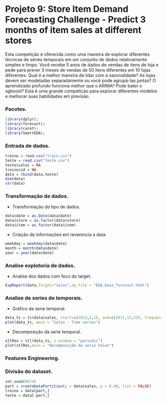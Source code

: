 # Projeto 9: Store Item Demand Forecasting Challenge - Predict 3 months of item sales at different stores

Esta competição é oferecida como uma maneira de explorar diferentes técnicas de séries temporais em um conjunto de dados relativamente simples e limpo. Você recebe 5 anos de dados de vendas de itens de loja e pede para prever 3 meses de vendas de 50 itens diferentes em 10 lojas diferentes. Qual é a melhor maneira de lidar com a sazonalidade? As lojas devem ser modeladas separadamente ou você pode agrupá-las juntas? O aprendizado profundo funciona melhor que o ARIMA? Pode bater o xgboost? Esta é uma grande competição para explorar diferentes modelos e melhorar suas habilidades em previsão.

### Pacotes.

```r
library(dplyr);
library(forecast);
library(caret);
library(SmartEDA);
```

### Entrada de dados.

```r
treino = read.csv("train.csv")
teste = read.csv("teste.csv")
teste$sales = NA
treino$id = NA
data = rbind(data,teste)
dim(data)
str(data)
```

### Transformação de dados.

* Transformação do tipo de dados.
```r
data$date = as.Date(data$date)
data$store = as.factor(data$store)
data$item = as.factor(data$item)
```

* Criação de informações em reverencia a data.
```r
weekday = weekday(data$date)
month = month(data$date)
year = year(data$date)
```

### Analise explotoria de dados.

* Analise dos dados com foco do target.
```r
ExpReport(data,Target="sales",op_file = "EDA_base_forecast.html")
```

### Analise de series de temporais.

* Gráfico da serie temporal.
```r
data_ts = ts(data$sales, start=c(2013,1,1), end=c(2017,12,31), frequency=365)
plot(data_ts, main = "Sales - Time series")
```

* Decomposição da serie temporal.
```r
stlRes = stl(data_ts, s.window = "periodic")
plot(stlRes,main = "Decomposição da serie Sales")
```

### Features Engineering.



### Divisão do dataset.

```r
set.seed(8674)
part = createDataPartition(y = data$sales, p = 0.90, list = FALSE)
treino = data[part,]
teste = data[-part,]
```
